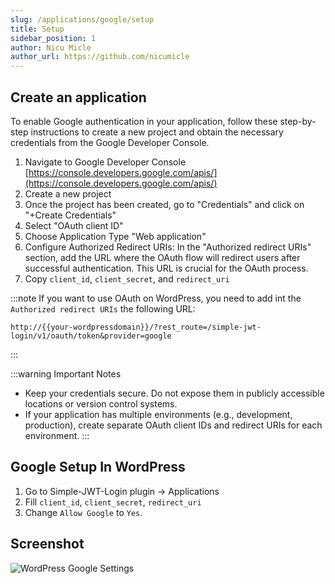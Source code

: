 ```yaml
---
slug: /applications/google/setup
title: Setup
sidebar_position: 1
author: Nicu Micle
author_url: https://github.com/nicumicle
---
```



## Create an application

To enable Google authentication in your application, follow these step-by-step instructions to create a new project and obtain the necessary credentials from the Google Developer Console.

1. Navigate to Google Developer Console [https://console.developers.google.com/apis/](https://console.developers.google.com/apis/)
2. Create a new project
3. Once the project has been created, go to "Credentials" and click on "+Create Credentials"
4. Select "OAuth client ID"
5. Choose Application Type "Web application"
6. Configure Authorized Redirect URIs: In the "Authorized redirect URIs" section, add the URL where the OAuth flow will redirect users after successful authentication. This URL is crucial for the OAuth process.
7. Copy `client_id`, `client_secret`, and `redirect_uri`

:::note
If you want to use OAuth on WordPress, you need to add int the `Authorized redirect URIs` the following URL:
```
http://{{your-wordpressdomain}}/?rest_route=/simple-jwt-login/v1/oauth/token&provider=google
```
:::

:::warning Important Notes
- Keep your credentials secure. Do not expose them in publicly accessible locations or version control systems.
- If your application has multiple environments (e.g., development, production), create separate OAuth client IDs and redirect URIs for each environment.
:::

## Google Setup In WordPress

1. Go to Simple-JWT-Login plugin -> Applications
2. Fill `client_id`, `client_secret`, `redirect_uri`
3. Change `Allow Google` to `Yes`.


## Screenshot

![WordPress Google Settings](/assets/img/applications/app_google_settings.png)
